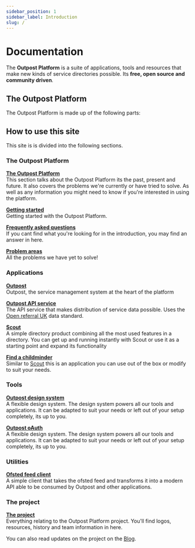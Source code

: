 ```yaml
---
sidebar_position: 1
sidebar_label: Introduction
slug: /
---
```


# Documentation

The **Outpost Platform** is a suite of applications, tools and resources that make new kinds of service directories possible. Its **free, open source and community driven**.

## The Outpost Platform

The Outpost Platform is made up of the following parts:


<OutpostPlatformParts />

## How to use this site

This site is is divided into the following sections.

### The Outpost Platform

**[The Outpost Platform](the-outpost-platform)**  
This section talks about the Outpost Platform its the past, present and future. It also covers the problems we're currently or have tried to solve. As well as any information you might need to know if you're interested in using the platform.

**[Getting started](getting-started)**  
Getting started with the Outpost Platform.

**[Frequently asked questions](the-outpost-platform/getting-started/faq)**  
If you cant find what you're looking for in the introduction, you may find an answer in here.

**[Problem areas](problem-areas)**  
All the problems we have yet to solve!

### Applications

**[Outpost](outpost)**  
Outpost, the service management system at the heart of the platform

**[Outpost API service](outpost-api-service)**  
The API service that makes distribution of service data possible. Uses the [Open referral UK](outpost-api-service/features/open-referral-uk) data standard.

**[Scout](scout)**  
A simple directory product combining all the most used features in a directory. You can get up and running instantly with Scout or use it as a starting point and expand its functionality

**[Find a childminder](find-a-childminder)**  
Similar to [Scout](scout) this is an application you can use out of the box or modify to suit your needs.

### Tools

**[Outpost design system](outpost-design-system)**  
A flexible design system. The design system powers all our tools and applications. It can be adapted to suit your needs or left out of your setup completely, its up to you.

**[Outpost oAuth](outpost-oauth)**  
A flexible design system. The design system powers all our tools and applications. It can be adapted to suit your needs or left out of your setup completely, its up to you.

### Utilities

**[Ofsted feed client](ofsted-feed-client)**  
A simple client that takes the ofsted feed and transforms it into a modern API able to be consumed by Outpost and other applications.

### The project

**[The project](the-project)**  
Everything relating to the Outpost Platform project. You'll find logos, resources, history and team information in here.

You can also read updates on the project on the [Blog](/blog).
